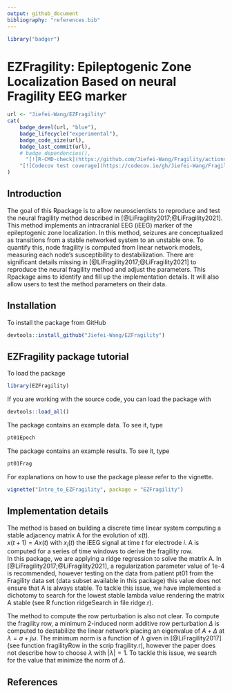 ```yaml
---
output: github_document
bibliography: "references.bib"
---
```


<!-- README.md is generated from README.Rmd. Please edit that file -->

```r
library("badger")
```

# EZFragility: Epileptogenic Zone Localization Based on neural Fragility EEG marker
```r
url <- "Jiefei-Wang/EZFragility"
cat(
	badge_devel(url, "blue"),
    badge_lifecycle("experimental"),
    badge_code_size(url),
    badge_last_commit(url),
    # badge_dependencies(),
	  "[![R-CMD-check](https://github.com/Jiefei-Wang/Fragility/actions/workflows/R-CMD-check.yaml/badge.svg)](https://github.com/Jiefei-Wang/Fragility/actions/workflows/R-CMD-check.yaml)",
    "[![Codecov test coverage](https://codecov.io/gh/Jiefei-Wang/Fragility/graph/badge.svg)](https://app.codecov.io/gh/Jiefei-Wang/Fragility)"
)


```


## Introduction

The goal of this Rpackage is to allow neuroscientists to reproduce and test the neural fragility method described in [@LiFragility2017;@LiFragility2021]. This method implements an intracranial EEG (iEEG) marker of the epileptogenic zone localization. In this method, seizures are conceptualized as transitions from a stable networked system to an unstable one. To quantify this, node fragility is computed from linear network models, measuring each node's susceptibility to destabilization. There are significant details missing in [@LiFragility2017;@LiFragility2021] to reproduce the neural fragility method and adjust the parameters. This Rpackage aims to identify and fill up the implementation details. It will also allow users to test the method parameters on their data.

## Installation
To install the package from GitHub
```r
devtools::install_github("Jiefei-Wang/EZFragility")
```

## EZFragility package tutorial

To load the package
```r
library(EZFragility)
```
If you are working with the source code, you can load the package with
```r
devtools::load_all()
```

The package contains an example data. To see it, type
```r
pt01Epoch
```
The package contains an example results. To see it, type
```r
pt01Frag
```
For explanations on how to use the package please refer to the vignette.
```r
vignette("Intro_to_EZFragility", package = "EZFragility")
```

## Implementation details

The method is based on building a discrete time linear system computing a stable adjacency matrix A for the evolution of x(t).\
$x(t+1)=A x(t)$ with $x_i(t)$ the iEEG signal at time $t$ for electrode $i$. A is computed for a series of time windows to derive the fragility row.\
In this package, we are applying a ridge regression to solve the matrix A.
In [@LiFragility2017;@LiFragility2021],  a regularization parameter value of 1e-4 is recommended, however testing on the data from patient pt01 from the Fragility data set (data subset available in this package) this value does not ensure that A is always stable. To tackle this issue, we have implemented a dichotomy to search for the lowest stable lambda value rendering the matrix A stable (see R function ridgeSearch in file ridge.r).

The method to compute the row perturbation is also not clear. To compute the fragility row, a minimum 2-induced norm additive row perturbation $\Delta$ is
computed to destabilize the linear network placing an eigenvalue of $A+\Delta$ at $\lambda=\sigma+j\omega$. The minimum norm is a function of $\lambda$ given in [@LiFragility2017] (see function fragilityRow in the scrip fragility.r), however the paper does not describe how to choose $\lambda$ with $|\lambda|=1$. To tackle this issue, we search for the value that minimize the norm of $\Delta$.



## References
